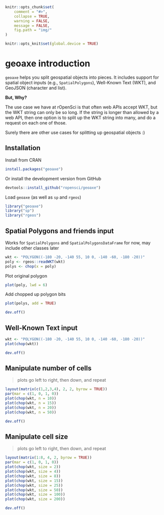 <!--
%\VignetteEngine{knitr::knitr}
%\VignetteIndexEntry{geoaxe introduction}
%\VignetteEncoding{UTF-8}
-->

```r
knitr::opts_chunk$set(
	comment = "#>",
	collapse = TRUE,
	warning = FALSE,
	message = FALSE,
	fig.path = "img/"
)

knitr::opts_knit$set(global.device = TRUE)
```

geoaxe introduction
===================

`geoaxe` helps you split geospatial objects into pieces. It includes support for 
spatial object inputs (e.g., `SpatialPolygons`), Well-Known Text (WKT), and GeoJSON 
(character and list).

__But, Why?__

The use case we have at rOpenSci is that often web APIs accept WKT, but the WKT string
can only be so long. If the string is longer than allowed by a web API, then one option
is to split up the WKT string into many, and do a request on each one of those.

Surely there are other use cases for splitting up geospatial objects :)

## Installation

Install from CRAN

```r
install.packages("geoaxe")
```

Or install the development version from GitHub

```r
devtools::install_github("ropensci/geoaxe")
```

Load `geoaxe` (as well as `sp` and `rgeos`)

```r
library("geoaxe")
library("sp")
library("rgeos")
```

## Spatial Polygons and friends input

Works for `SpatialPolygons` and `SpatialPolygonsDataFrame` for now, may include other classes later

```r
wkt <- "POLYGON((-180 -20, -140 55, 10 0, -140 -60, -180 -20))"
poly <- rgeos::readWKT(wkt)
polys <- chop(x = poly)
```

Plot original polygon

```r
plot(poly, lwd = 6)
```

Add chopped up polygon bits

```r
plot(polys, add = TRUE)
```

```r
dev.off()
```

## Well-Known Text input

```r
wkt <- "POLYGON((-180 -20, -140 55, 10 0, -140 -60, -180 -20))"
plot(chop(wkt))
```

```r
dev.off()
```

## Manipulate number of cells

> plots go left to right, then down, and repeat

```r
layout(matrix(c(1,2,3,4), 2, 2, byrow = TRUE))
par(mar = c(1, 0, 1, 0))
plot(chop(wkt, n = 10))
plot(chop(wkt, n = 15))
plot(chop(wkt, n = 20))
plot(chop(wkt, n = 50))
```

```r
dev.off()
```

## Manipulate cell size

> plots go left to right, then down, and repeat

```r
layout(matrix(1:8, 4, 2, byrow = TRUE))
par(mar = c(1, 0, 1, 0))
plot(chop(wkt, size = 2))
plot(chop(wkt, size = 4))
plot(chop(wkt, size = 8))
plot(chop(wkt, size = 15))
plot(chop(wkt, size = 25))
plot(chop(wkt, size = 50))
plot(chop(wkt, size = 100))
plot(chop(wkt, size = 200))
```

```r
dev.off()
```
